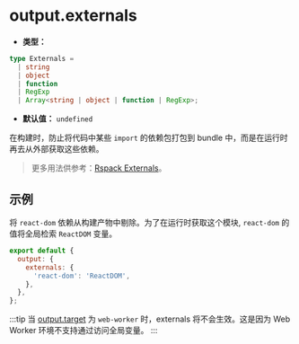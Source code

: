 # output.externals

- **类型：**

```ts
type Externals =
  | string
  | object
  | function
  | RegExp
  | Array<string | object | function | RegExp>;
```

- **默认值：** `undefined`

在构建时，防止将代码中某些 `import` 的依赖包打包到 bundle 中，而是在运行时再去从外部获取这些依赖。

> 更多用法供参考：[Rspack Externals](https://rspack.rs/zh/config/externals)。

## 示例

将 `react-dom` 依赖从构建产物中剔除。为了在运行时获取这个模块, `react-dom` 的值将全局检索 `ReactDOM` 变量。

```js
export default {
  output: {
    externals: {
      'react-dom': 'ReactDOM',
    },
  },
};
```

:::tip
当 [output.target](/config/output/target) 为 `web-worker` 时，externals 将不会生效。这是因为 Web Worker 环境不支持通过访问全局变量。
:::
